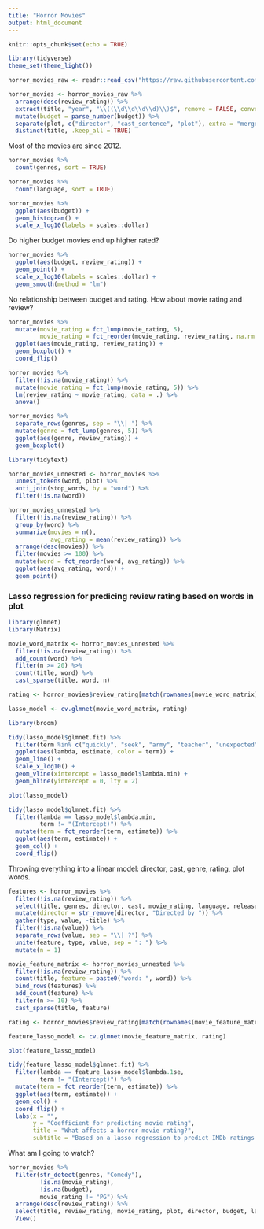 ```yaml
---
title: "Horror Movies"
output: html_document
---
```


```r
knitr::opts_chunk$set(echo = TRUE)
```

```r
library(tidyverse)
theme_set(theme_light())

horror_movies_raw <- readr::read_csv("https://raw.githubusercontent.com/rfordatascience/tidytuesday/master/data/2019/2019-10-22/horror_movies.csv")
```

```r
horror_movies <- horror_movies_raw %>%
  arrange(desc(review_rating)) %>%
  extract(title, "year", "\\((\\d\\d\\d\\d)\\)$", remove = FALSE, convert = TRUE) %>%
  mutate(budget = parse_number(budget)) %>%
  separate(plot, c("director", "cast_sentence", "plot"), extra = "merge", sep = "\\. ", fill = "right") %>%
  distinct(title, .keep_all = TRUE)
```

Most of the movies are since 2012.

```r
horror_movies %>%
  count(genres, sort = TRUE)

horror_movies %>%
  count(language, sort = TRUE)

horror_movies %>%
  ggplot(aes(budget)) +
  geom_histogram() +
  scale_x_log10(labels = scales::dollar)
```

Do higher budget movies end up higher rated?

```r
horror_movies %>%
  ggplot(aes(budget, review_rating)) +
  geom_point() +
  scale_x_log10(labels = scales::dollar) +
  geom_smooth(method = "lm")
```

No relationship between budget and rating. How about movie rating and review?

```r
horror_movies %>%
  mutate(movie_rating = fct_lump(movie_rating, 5),
         movie_rating = fct_reorder(movie_rating, review_rating, na.rm = TRUE)) %>%
  ggplot(aes(movie_rating, review_rating)) +
  geom_boxplot() +
  coord_flip()

horror_movies %>%
  filter(!is.na(movie_rating)) %>%
  mutate(movie_rating = fct_lump(movie_rating, 5)) %>%
  lm(review_rating ~ movie_rating, data = .) %>%
  anova()
```

```r
horror_movies %>%
  separate_rows(genres, sep = "\\| ") %>%
  mutate(genre = fct_lump(genres, 5)) %>%
  ggplot(aes(genre, review_rating)) +
  geom_boxplot()
```

```r
library(tidytext)

horror_movies_unnested <- horror_movies %>%
  unnest_tokens(word, plot) %>%
  anti_join(stop_words, by = "word") %>%
  filter(!is.na(word))

horror_movies_unnested %>%
  filter(!is.na(review_rating)) %>%
  group_by(word) %>%
  summarize(movies = n(),
            avg_rating = mean(review_rating)) %>%
  arrange(desc(movies)) %>%
  filter(movies >= 100) %>%
  mutate(word = fct_reorder(word, avg_rating)) %>%
  ggplot(aes(avg_rating, word)) +
  geom_point()
```

### Lasso regression for predicing review rating based on words in plot

```r
library(glmnet)
library(Matrix)

movie_word_matrix <- horror_movies_unnested %>%
  filter(!is.na(review_rating)) %>%
  add_count(word) %>%
  filter(n >= 20) %>%
  count(title, word) %>%
  cast_sparse(title, word, n)

rating <- horror_movies$review_rating[match(rownames(movie_word_matrix), horror_movies$title)]

lasso_model <- cv.glmnet(movie_word_matrix, rating)
```

```r
library(broom)

tidy(lasso_model$glmnet.fit) %>%
  filter(term %in% c("quickly", "seek", "army", "teacher", "unexpected", "friends", "evil")) %>%
  ggplot(aes(lambda, estimate, color = term)) +
  geom_line() +
  scale_x_log10() +
  geom_vline(xintercept = lasso_model$lambda.min) +
  geom_hline(yintercept = 0, lty = 2)
```

```r
plot(lasso_model)

tidy(lasso_model$glmnet.fit) %>%
  filter(lambda == lasso_model$lambda.min,
         term != "(Intercept)") %>%
  mutate(term = fct_reorder(term, estimate)) %>%
  ggplot(aes(term, estimate)) +
  geom_col() +
  coord_flip()
```

Throwing everything into a linear model: director, cast, genre, rating, plot words.

```r
features <- horror_movies %>%
  filter(!is.na(review_rating)) %>%
  select(title, genres, director, cast, movie_rating, language, release_country) %>%
  mutate(director = str_remove(director, "Directed by ")) %>%
  gather(type, value, -title) %>%
  filter(!is.na(value)) %>%
  separate_rows(value, sep = "\\| ?") %>%
  unite(feature, type, value, sep = ": ") %>%
  mutate(n = 1)

movie_feature_matrix <- horror_movies_unnested %>%
  filter(!is.na(review_rating)) %>%
  count(title, feature = paste0("word: ", word)) %>%
  bind_rows(features) %>%
  add_count(feature) %>%
  filter(n >= 10) %>%
  cast_sparse(title, feature)

rating <- horror_movies$review_rating[match(rownames(movie_feature_matrix), horror_movies$title)]

feature_lasso_model <- cv.glmnet(movie_feature_matrix, rating)
```

```r
plot(feature_lasso_model)

tidy(feature_lasso_model$glmnet.fit) %>%
  filter(lambda == feature_lasso_model$lambda.1se,
         term != "(Intercept)") %>%
  mutate(term = fct_reorder(term, estimate)) %>%
  ggplot(aes(term, estimate)) +
  geom_col() +
  coord_flip() +
  labs(x = "",
       y = "Coefficient for predicting movie rating",
       title = "What affects a horror movie rating?",
       subtitle = "Based on a lasso regression to predict IMDb ratings of ~3000 movies")
```

What am I going to watch?

```r
horror_movies %>%
  filter(str_detect(genres, "Comedy"),
         !is.na(movie_rating),
         !is.na(budget),
         movie_rating != "PG") %>%
  arrange(desc(review_rating)) %>%
  select(title, review_rating, movie_rating, plot, director, budget, language) %>%
  View()
```




